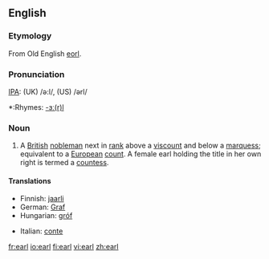 ==English==
{{wikipedia}}
===Etymology===
From Old English [[eorl]].

===Pronunciation===
[[IPA]]: (UK) /ə:l/, (US) /ərl/
*:Rhymes: [[Rhymes:English:-ɜː(r)l|-ɜː(r)l]]

===Noun===
{{en-noun}}

# A [[British]] [[nobleman]] next in [[rank]] above a [[viscount]] and below a [[marquess]]; equivalent to a [[European]] [[count]]. A female earl holding the title in her own right is termed a [[countess]].

====Translations====
{{top}}
*Finnish: [[jaarli]]
*German: [[Graf]]
*Hungarian: [[gróf]]
{{mid}}
*Italian: [[conte]] {{m}}
{{bottom}}

[[fr:earl]]
[[io:earl]]
[[fi:earl]]
[[vi:earl]]
[[zh:earl]]
